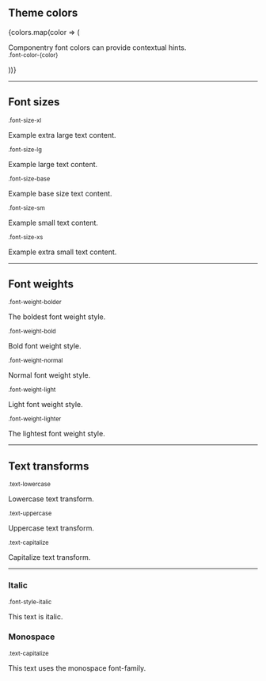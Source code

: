 
<Meta title='Utility classes|Typography' />

<DocsTitle title='Typography' experimental />

## Theme colors

<div>
  {colors.map(color => (
    <p className={`font-color-${color}`} key={color}>
      Componentry font colors can provide contextual hints.
      <br />
      <small className='mb-base'>.font-color-{color}</small>
    </p>
  ))}
</div>

---

## Font sizes

<small>.font-size-xl</small>
<p className='font-size-xl'>Example extra large text content.</p>
<small>.font-size-lg</small>
<p className='font-size-lg'>Example large text content.</p>
<small>.font-size-base</small>
<p className='font-size-base'>Example base size text content.</p>
<small>.font-size-sm</small>
<p className='font-size-sm'>Example small text content.</p>
<small>.font-size-xs</small>
<p className='font-size-xs'>Example extra small text content.</p>

---

## Font weights

<small>.font-weight-bolder</small>
<p className='font-weight-bolder'>The boldest font weight style.</p>
<small>.font-weight-bold</small>
<p className='font-weight-bold'>Bold font weight style.</p>
<small>.font-weight-normal</small>
<p className='font-weight-normal'>Normal font weight style.</p>
<small>.font-weight-light</small>
<p className='font-weight-light'>Light font weight style.</p>
<small>.font-weight-lighter</small>
<p className='font-weight-lighter'>The lightest font weight style.</p>

---

## Text transforms

<small>.text-lowercase</small>
<p className='text-lowercase'>Lowercase text transform.</p>
<small>.text-uppercase</small>
<p className='text-uppercase'>Uppercase text transform.</p>
<small>.text-capitalize</small>
<p className='text-capitalize'>Capitalize text transform.</p>

---

### Italic

<small>.font-style-italic</small>
<p className='font-style-italic'>This text is italic.</p>

### Monospace

<small>.text-capitalize</small>
<p className='text-monospace'>This text uses the monospace font-family.</p>

